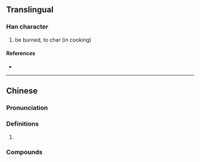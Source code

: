 {{character info}}
==Translingual==

===Han character===
{{Han char|rn=86|rad=火|as=09|sn=13|four=|canj=FJRB|ids=⿰火胡}}

# be burned, to char (in cooking)

====References====
* {{Han ref|kx=0678.161|dkj=19261|hdz=32215.050|uh=7173|ud=29043}}

----

==Chinese==
{{zh-forms}}

===Pronunciation===
{{zh-pron
|m=hú
|cat=
}}

===Definitions===
{{zh-hanzi}}

# {{rfdef|zh}}

===Compounds===
{{zh-der|麵煳}}